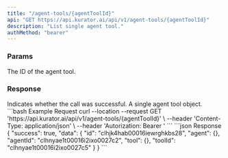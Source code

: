 ```yaml
---
title: "/agent-tools/{agentToolId}"
api: "GET https://api.kurator.ai/api/v1/agent-tools/{agentToolId}"
description: "List single agent tool."
authMethod: "bearer"
---
```


### Params

<ParamField path="agentToolId" required type="string">
  The ID of the agent tool.
</ParamField>

### Response

<ResponseField name="success" type="boolean">
  Indicates whether the call was successful.
</ResponseField>

<ResponseField name="data" type="object">
  A single agent tool object.
</ResponseField>

<RequestExample>
```bash Example Request
curl --location --request GET 'https://api.kurator.ai/api/v1/agent-tools/{agentToolId}' \
--header 'Content-Type: application/json' \
--header 'Autorization: Bearer <token>'
```
</RequestExample>

<ResponseExample>
```json Response
{
  "success": true,
  "data": {
    "id": "clhjk4hab00016iewrghkbs28",
    "agent": {},
    "agentId": "clhnyae1t00016i2ixo0027c2",
    "tool": {},
    "toolId": "clhnyae1t00016i2ixo0027c5"
  }
}
```
</ResponseExample>
